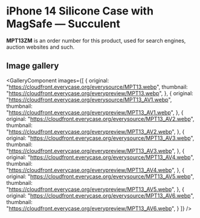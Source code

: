 
# iPhone 14 Silicone Case with MagSafe — Succulent

<Callout type='info' emoji='👉🏻'>**MPT13ZM** is an order number for this product, used for search engines, auction websites and such.</Callout>

## Image gallery

<GalleryComponent
    images={[
      {
        original: "https://cloudfront.everycase.org/everysource/MPT13.webp",
        thumbnail: "https://cloudfront.everycase.org/everypreview/MPT13.webp",
      },
      {
        original: "https://cloudfront.everycase.org/everysource/MPT13_AV1.webp",
        thumbnail: "https://cloudfront.everycase.org/everypreview/MPT13_AV1.webp",
      },
      {
        original: "https://cloudfront.everycase.org/everysource/MPT13_AV2.webp",
        thumbnail: "https://cloudfront.everycase.org/everypreview/MPT13_AV2.webp",
      },
      {
        original: "https://cloudfront.everycase.org/everysource/MPT13_AV3.webp",
        thumbnail: "https://cloudfront.everycase.org/everypreview/MPT13_AV3.webp",
      },
      {
        original: "https://cloudfront.everycase.org/everysource/MPT13_AV4.webp",
        thumbnail: "https://cloudfront.everycase.org/everypreview/MPT13_AV4.webp",
      },
      {
        original: "https://cloudfront.everycase.org/everysource/MPT13_AV5.webp",
        thumbnail: "https://cloudfront.everycase.org/everypreview/MPT13_AV5.webp",
      },
      {
        original: "https://cloudfront.everycase.org/everysource/MPT13_AV6.webp",
        thumbnail: "https://cloudfront.everycase.org/everypreview/MPT13_AV6.webp",
      }
    ]}
  />
